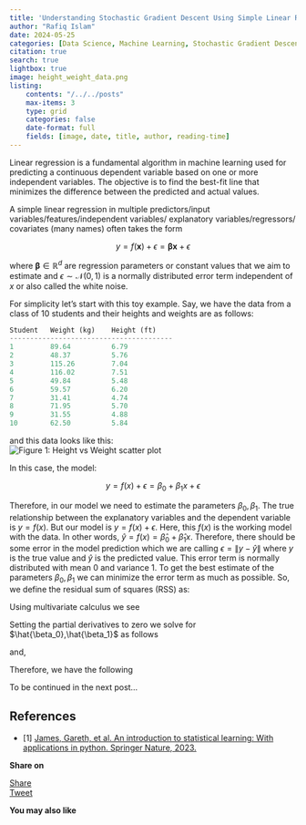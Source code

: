 ```yaml
---
title: 'Understanding Stochastic Gradient Descent Using Simple Linear Regression'
author: "Rafiq Islam"
date: 2024-05-25
categories: [Data Science, Machine Learning, Stochastic Gradient Descent, Linear Regression]
citation: true
search: true
lightbox: true
image: height_weight_data.png
listing: 
    contents: "/../../posts"
    max-items: 3
    type: grid
    categories: false
    date-format: full
    fields: [image, date, title, author, reading-time]
---  
```


<script async src="https://pagead2.googlesyndication.com/pagead/js/adsbygoogle.js?client=ca-pub-6878992848042528"
     crossorigin="anonymous"></script>

Linear regression is a fundamental algorithm in machine learning used for predicting a continuous dependent variable based on one or more independent variables. The objective is to find the best-fit line that minimizes the difference between the predicted and actual values.  

A simple linear regression in multiple predictors/input variables/features/independent variables/ explanatory variables/regressors/ covariates (many names) often takes the form  

 $$y=f(\mathbf{x})+\epsilon =\mathbf{\beta}\mathbf{x}+\epsilon$$  

where $\mathbf{\beta} \in \mathbb{R}^d$ are regression parameters or constant values that we aim to estimate and $\epsilon \sim \mathcal{N}(0,1)$ is a normally distributed error term independent of $x$ or also called the white noise.  

For simplicity let's start with this toy example. Say, we have the data from a class of 10 students and their heights and weights are as follows:


```python
Student   Weight (kg)    Height (ft)     
----------------------------------------
1         89.64          6.79           
2         48.37          5.76           
3         115.26         7.04           
4         116.02         7.51           
5         49.84          5.48           
6         59.57          6.20           
7         31.41          4.74           
8         71.95          5.70           
9         31.55          4.88           
10        62.50          5.84  
```

and this data looks like this:  
![Figure 1: Height vs Weight scatter plot](/_assets/images/height_weight_data.png)  

In this case, the model:

$$y=f(x)+\epsilon=\beta_0+\beta_1 x+\epsilon$$

Therefore, in our model we need to estimate the parameters $\beta_0,\beta_1$. 
The true relationship between the explanatory variables and the dependent variable is $y=f(x)$. But our model is $y=f(x)+\epsilon$. Here, this $f(x)$ is the working model with the data. In other words, $\hat{y}=f(x)=\hat{\beta}_0+\hat{\beta}_1 x$. Therefore, there should be some error in the model prediction which we are calling $\epsilon=\|y-\hat{y}\|$ where $y$ is the true value and $\hat{y}$ is the predicted value. This error term is normally distributed with mean 0 and variance 1. To get the best estimate of the parameters $\beta_0,\beta_1$ we can minimize the error term as much as possible. So, we define the residual sum of squares (RSS) as:


\begin{align}
RSS &=\epsilon_1^2+\epsilon_2^2+\cdots+\epsilon_{10}^2\\
&= \sum_{i=1}^{10}(y_i-\hat{\beta}_0-\hat{\beta}_1 x_i)^2\\
\hat{\mathcal{l}}(\bar{\beta})&=\sum_{i=1}^{10}(y_i-\hat{\beta}_0-\hat{\beta}_1 x_i)^2\\
\end{align}

  

Using multivariate calculus we see  


\begin{align}
    \frac{\partial l}{\partial \beta_0}&=\sum_{i=1}^{10} 2(y_i-\hat{\beta}_0-\hat{\beta}_1 x_i)(-1)\\
    \frac{\partial l}{\partial \beta_1}&= \sum_{i=1}^{10} 2(y_i-\hat{\beta}_0-\hat{\beta}_1 x_i)(-x_i)
\end{align}
  

Setting the partial derivatives to zero we solve for $\hat{\beta_0},\hat{\beta_1}$ as follows 


\begin{align*}
    \frac{\partial l}{\partial \beta_0}&=0\\
    \implies \sum_{i=1}^{10} y_i-10 \hat{\beta_0}-\hat{\beta_1}\left(\sum_{i=1}^{10} x_i\right)&=0\\
    \implies \hat{\beta_0}&=\bar{y}-\hat{\beta_1}\bar{x}
\end{align*}
  

and, 


\begin{align*}
    \frac{\partial l}{\partial \beta_1}&=0\\
    \implies \sum_{i=1}^{10} 2(y_i-\hat{\beta}_0-\hat{\beta}_1 x_i)(-x_i)&=0\\
    \implies \sum_{i=1}^{10} (y_i-\hat{\beta}_0-\hat{\beta}_1 x_i)(x_i)&=0\\
    \implies \sum_{i=1}^{10} x_iy_i-\hat{\beta_0}\left(\sum_{i=1}^{10} x_i\right)-\hat{\beta_1}\left(\sum_{i=1}^{10} x_i^2\right)&=0\\
    \implies \sum_{i=1}^{10} x_iy_i-\left(\bar{y}-\hat{\beta_1}\bar{x}\right)\left(\sum_{i=1}^{10} x_i\right)-\hat{\beta_1}\left(\sum_{i=1}^{10} x_i^2\right)&=0\\
    \implies \sum_{i=1}^{10} x_iy_i-\bar{y}\left(\sum_{i=1}^{10} x_i\right)+\hat{\beta_1}\bar{x}\left(\sum_{i=1}^{10} x_i\right)-\hat{\beta_1}\left(\sum_{i=1}^{10} x_i^2\right)&=0\\
    \implies \sum_{i=1}^{10} x_iy_i-\bar{y}\left(\sum_{i=1}^{10} x_i\right) -\hat{\beta_1}\left(\sum_{i=1}^{10}x_i^2-\bar{x}\sum_{i=1}^{10}x_i\right)&=0\\
    \implies \sum_{i=1}^{10} x_iy_i-\bar{y}\left(\sum_{i=1}^{10} x_i\right) -\hat{\beta_1}\left(\sum_{i=1}^{10}x_i^2-10\bar{x}^2\right)&=0\\
    \implies \sum_{i=1}^{10} x_iy_i-\bar{y}\left(\sum_{i=1}^{10} x_i\right) -\hat{\beta_1}\left(\sum_{i=1}^{10}x_i^2-2\times 10\times \bar{x}^2+10\bar{x}^2\right)&=0\\
    \implies \hat{\beta_1}&=\frac{\sum_{i=1}^{10} x_iy_i-10\bar{x}\bar{y}}{\sum_{i=1}^{10}x_i^2-2\times 10\times \bar{x}^2+10\bar{x}^2}\\
    \implies \hat{\beta_1}&=\frac{\sum_{i=1}^{10} x_iy_i -10\bar{x}\bar{y}-10\bar{x}\bar{y}+10\bar{x}\bar{y}}{\sum_{i=1}^{10}x_i^2-2\bar{x}\times 10\times\frac{1}{10}\sum_{i=1}^{10}x_i +10\bar{x}^2}\\
    \implies \hat{\beta_1}&=\frac{\sum_{i=1}^{10} x_iy_i-\bar{y}\left(\sum_{i=1}^{10} x_i\right)-\bar{x}\left(\sum_{i=1}^{10} y_i\right)+10\bar{x}\bar{y}}{\sum_{i=1}^{10}(x_i-\bar{x})^2}\\
    \implies \hat{\beta_1}&=\frac{\sum_{i=1}^{10}\left(x_iy_i-x_i\bar{y}-\bar{x}y_i+\bar{x}\bar{y}\right)}{\sum_{i=1}^{10}(x_i-\bar{x})^2}\\
    \implies \hat{\beta_1}&=\frac{\sum_{i=1}^{10}(x_i-\bar{x})(y_i-\bar{y})}{\sum_{i=1}^{10}(x_i-\bar{x})^2}\\
\end{align*}

  
Therefore, we have the following

\begin{align*}
     \hat{\beta_0}&=\bar{y}-\hat{\beta_1}\bar{x}\\
     \hat{\beta_1}&=\frac{\sum_{i=1}^{10}(x_i-\bar{x})(y_i-\bar{y})}{\sum_{i=1}^{10}(x_i-\bar{x})^2}
\end{align*}
 

To be continued in the next post...

## References  

- [1] [James, Gareth, et al. An introduction to statistical learning: With applications in python. Springer Nature, 2023.](https://www.statlearning.com/){target="_blank"}  


<div id="fb-root"></div>
<script async defer crossorigin="anonymous" src="https://connect.facebook.net/en_US/sdk.js#xfbml=1&version=v20.0" nonce="EdCwlZYo"></script>

<div id="fb-root"></div>
<script async defer crossorigin="anonymous" src="https://connect.facebook.net/en_US/sdk.js#xfbml=1&version=v20.0" nonce="xi3MqdlY"></script>  

**Share on**  

<div class="share-buttons">
  <div class="fb-share-button" data-href="https://mrislambd.github.io/posts/sgd-linreg/" data-layout="button_count" data-size="small"><a target="_blank" href="https://www.facebook.com/sharer/sharer.php?u=https%3A%2F%2Fmrislambd.github.io%2Fposts%2Fsgd-linreg%2F&amp;src=sdkpreparse" class="fb-xfbml-parse-ignore">Share</a></div>

  <script src="https://platform.linkedin.com/in.js" type="text/javascript">lang: en_US</script>
  <script type="IN/Share" data-url="https://mrislambd.github.io/posts/sgd-linreg/"></script>  

  <a href="https://twitter.com/share?ref_src=twsrc%5Etfw" class="twitter-share-button"  data-url="https://mrislambd.github.io/posts/sgd-linreg/" data-show-count="false">Tweet</a>
    <script async src="https://platform.twitter.com/widgets.js" charset="utf-8"></script>  
</div>

<div class="fb-comments" data-href="https://mrislambd.github.io/posts/sgd-linreg/" data-width="650" data-numposts="5"></div>  

**You may also like**  

